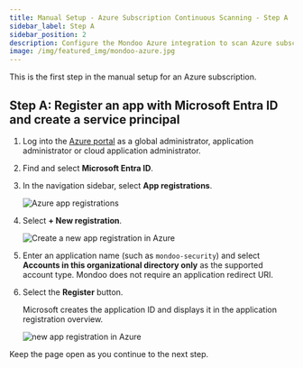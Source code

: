 ```yaml
---
title: Manual Setup - Azure Subscription Continuous Scanning - Step A
sidebar_label: Step A
sidebar_position: 2
description: Configure the Mondoo Azure integration to scan Azure subscriptions. Step A is to register an app with Microsoft Entra ID and create a service principal.
image: /img/featured_img/mondoo-azure.jpg
---
```


This is the first step in the manual setup for an Azure subscription.


## Step A: Register an app with Microsoft Entra ID and create a service principal

1. Log into the [Azure portal](https://portal.azure.com/) as a global administrator, application administrator or cloud application administrator.

2. Find and select **Microsoft Entra ID**.

3. In the navigation sidebar, select **App registrations**.

   ![Azure app registrations](/img/platform/infra/cloud/azure/app-regs.png)

4. Select **+ New registration**.

   ![Create a new app registration in Azure](/img/platform/infra/cloud/azure/new-app-reg.png)

5. Enter an application name (such as `mondoo-security`) and select **Accounts in this organizational directory only** as the supported account type. Mondoo does not require an application redirect URI.

6. Select the **Register** button.

   Microsoft creates the application ID and displays it in the application registration overview.

   ![new app registration in Azure](/img/platform/infra/cloud/azure/after-new-app-reg.png)

Keep the page open as you continue to the next step.
